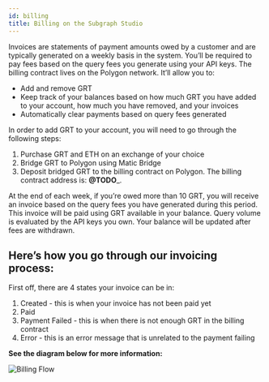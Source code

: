 ```yaml
---
id: billing
title: Billing on the Subgraph Studio
---
```


Invoices are statements of payment amounts owed by a customer and are typically generated on a weekly basis in the system. You’ll be required to pay fees based on the query fees you generate using your API keys. The billing contract lives on the Polygon network. It’ll allow you to:

* Add and remove GRT
* Keep track of your balances based on how much GRT you have added to your account, how much you have removed, and your invoices
* Automatically clear payments based on query fees generated

In order to add GRT to your account, you will need to go through the following steps:

1. Purchase GRT and ETH on an exchange of your choice
2. Bridge GRT to Polygon using Matic Bridge
3. Deposit bridged GRT to the billing contract on Polygon. The billing contract address is: __@TODO___.

At the end of each week, if you’re owed more than 10 GRT, you will receive an invoice based on the query fees you have generated during this period. This invoice will be paid using GRT available in your balance. Query volume is evaluated by the API keys you own. Your balance will be updated after fees are withdrawn.

## Here’s how you go through our invoicing process:

First off, there are 4 states your invoice can be in:

1. Created - this is when your invoice has not been paid yet
2. Paid
3. Payment Failed - this is when there is not enough GRT in the billing contract
4. Error - this is an error message that is unrelated to the payment failing

**See the diagram below for more information:**

![Billing Flow](/img/billing-flow.png)
